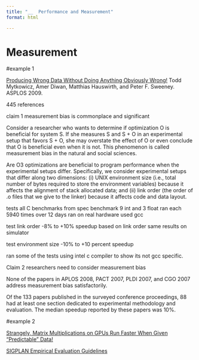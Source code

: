 ```yaml
---
title: "__  Performance and Measurement"
format: html

---
```


# Measurement 


#example 1

[ Producing Wrong Data Without Doing Anything Obviously Wrong!](<https://dl.acm.org/citation.cfm?id=1508275>) Todd Mytkowicz, Amer Diwan, Matthias Hauswirth, and Peter F. Sweeney. ASPLOS 2009.

445 references 


claim 1  measurement bias is commonplace and significant

Consider a researcher who wants to determine if
optimization O is beneficial for system S. If she measures
S and S + O in an experimental setup that favors S + O,
she may overstate the effect of O or even conclude that O
is beneficial even when it is not. This phenomenon is called
measurement bias in the natural and social sciences. 

Are O3 optimizations are
beneficial to program performance when the experimental
setups differ. Specifically, we consider experimental setups
that differ along two dimensions: (i) UNIX environment size
(i.e., total number of bytes required to store the environment
variables) because it affects the alignment of stack allocated
data; and (ii) link order (the order of .o files that we give to
the linker) because it affects code and data layout.


tests 
all C benchmarks from spec benchmark 9 int and 3 float 
ran each 5940 times over 12 days  ran on real hardware
used gcc  

test link order 
-8% to +10% speedup based on link order 
same results on simulator 

test environment size 
-10% to +10 percent speedup 

ran some of the tests using intel c compiler to show its not gcc specific.


Claim 2 researchers need to  consider measurement bias

None of the papers in APLOS 2008, PACT 2007, PLDI 2007, and CGO 2007 address measurement bias satisfactorily.

Of the 133 papers published in the surveyed conference proceedings, 88 had at least one section dedicated to experimental methodology and evaluation. 
The median speedup reported by these papers was 10%.   


#example 2 

[Strangely, Matrix Multiplications on GPUs Run Faster When Given "Predictable" Data!](https://www.thonking.ai/p/strangely-matrix-multiplications)

[SIGPLAN Empirical Evaluation Guidelines](https://www.sigplan.org/Resources/EmpiricalEvaluation/)